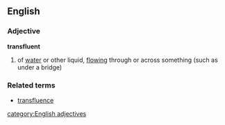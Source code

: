 ==English==
===Adjective===
'''transfluent'''
#of [[water]] or other liquid, [[flowing]] through or across something (such as under a bridge)
===Related terms===
*[[transfluence]]
[[category:English adjectives]]